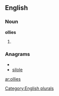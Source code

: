 
==English==

===Noun===
'''ollies'''

# {{plural of|[[ollie]]}}

===Anagrams===
* {{alphagram|eillos}}
* [[silole#English|silole]]

[[Category:English plurals]]

[[ar:ollies]]